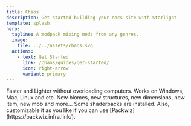 ```yaml
---
title: Chaos
description: Get started building your docs site with Starlight.
template: splash
hero:
  tagline: A modpack mixing mods from any genres.
  image:
    file: ../../assets/chaos.svg
  actions:
    - text: Get Started
      link: /chaos/guides/get-started/
      icon: right-arrow
      variant: primary
---
```



<CardGrid>
	<Card title="Fast & Lighter" icon="rocket">
		Faster and Lighter without overloading computers.
	</Card>
	<Card title="Compatibility" icon="approve-check">
		Works on Windows, Mac, Linux and etc.
	</Card>
	<Card title="New World" icon="star">
		New biomes, new structures, new dimensions, new item, new mob and more...
	</Card>
	<Card title="Customizable" icon="setting">
		Some shaderpacks are installed.
		Also, customizable it as you like if you can use [Packwiz](https://packwiz.infra.link/).
	</Card>
</CardGrid>
